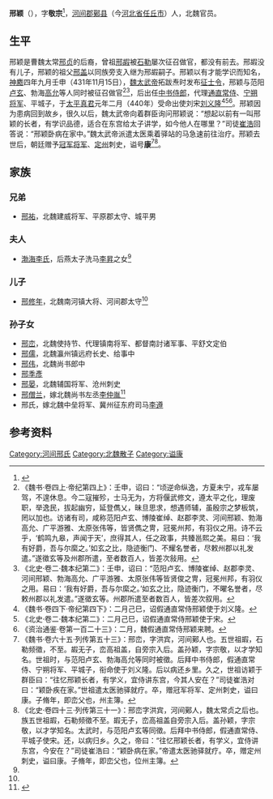 '''邢颖'''（{{bd|？||？| |}}），字'''敬宗'''<ref name=autogenerated1>{{Cite book | author =沧州市文物局编 | title = 《沧州出土墓志》 | location =  北京 | publisher =  科学出版社  | date =2007年8月| pages =十四-十六 |ISBN =978-7-03-019523-4| accessdate = 2016-02-08 | url = | language= zh-cn| quote = }}</ref>，[[河间郡|河间郡]][[鄚县|鄚县]]（今[[河北省|河北省]][[任丘市|任丘市]]）人，北魏官员。

==生平==
邢颖是曹魏太常[[邢贞|邢贞]]的后裔，曾祖[[邢嘏|邢嘏]]被[[石勒|石勒]]屡次征召做官，都没有前去。邢嘏没有儿子，邢颖的祖父[[邢盖|邢盖]]以同族旁支入继为邢嘏嗣子。邢颖以有才能学识而知名，[[神䴥|神䴥]]四年九月壬申（431年11月15日），[[魏太武帝|魏太武帝]]拓跋焘时发布[[征士令|征士令]]，邢颖与范阳[[卢玄|卢玄]]、勃海[[高允|高允]]等人同时被征召做官<ref>《魏书·卷四上·帝纪第四上》：壬申，诏曰：“顷逆命纵逸，方夏未宁，戎车屡驾，不遑休息。今二寇摧殄，士马无为，方将偃武修文，遵太平之化，理废职，举逸民，拔起幽穷，延登儁乂，昧旦思求，想遇师辅，虽殷宗之梦板筑，罔以加也。访诸有司，咸称范阳卢玄、博陵崔绰、赵郡李灵、河间邢颖、勃海高允、广平游雅、太原张伟等，皆贤儁之冑，冠冕州邦，有羽仪之用。诗不云乎，‘鹤鸣九皋，声闻于天’，庶得其人，任之政事，共臻邕熙之美。易曰：‘我有好爵，吾与尔縻之。’如玄之比，隐迹衡门、不耀名誉者，尽敕州郡以礼发遣。”遂徵玄等及州郡所遣，至者数百人，皆差次敍用。</ref><ref>《北史·卷二·魏本纪第二》：壬申，诏曰：“范阳卢玄、博陵崔绰、赵郡李灵、河间邢颖、勃海高允、广平游雅、太原张伟等皆贤俊之冑，冠冕州邦，有羽仪之用。易曰：‘我有好爵，吾与尔縻之。’如玄之比，隐迹衡门，不曜名誉者，尽敕州郡以礼发遣。”遂徵玄等。州郡所遣至者数百人，皆差次叙用。</ref>，后出任[[中书侍郎|中书侍郎]]，代理[[通直常侍|通直常侍]]、[[宁朔将军|宁朔将军]]、平城子，于[[太平真君|太平真君]]元年二月（440年）受命出使刘宋[[刘义隆|刘义隆]]<ref>《魏书·卷四下·帝纪第四下》：二月己巳，诏假通直常侍邢颖使于刘义隆。</ref><ref>《北史·卷二·魏本纪第二》：二月己巳，诏假通直常侍邢颖使于宋。</ref><ref>《资治通鉴·卷第一百二十三》：二月，魏假通直常侍邢颖来聘。</ref>。邢颖因为患病回到故乡，很久以后，魏太武帝向着群臣询问邢颖说：“想起以前有一叫邢颖的长者，有学识品德，适合在东宫给太子讲学，如今他人在哪里？”司徒[[崔浩|崔浩]]回答说：“邢颖卧病在家中。”魏太武帝派遣太医乘着驿站的马急速前往治疗。邢颖去世后，朝廷赠予[[冠军将军|冠军将军]]、[[定州_(北魏)|定州]]刺史，谥号'''康'''<ref>《魏书·卷六十五·列传第五十三》：邢峦，字洪宾，河间鄚人也。五世祖嘏，石勒频徵，不至。嘏无子，峦高祖盖，自旁宗入后。盖孙颖，字宗敬，以才学知名。世祖时，与范阳卢玄、勃海高允等同时被徵。后拜中书侍郎，假通直常侍、宁朔将军、平城子，衔命使于刘义隆。后以病还乡里。久之，世祖访颖于群臣曰：“往忆邢颖长者，有学义，宜侍讲东宫，今其人安在？”司徒崔浩对曰：“颖卧疾在家。”世祖遣太医驰驿就疗。卒，赠冠军将军、定州刺史，谥曰康。子脩年，即峦父也，州主簿。</ref><ref>《北史·卷四十三·列传第三十一》：邢峦字洪宾，河间鄚人，魏太常贞之后也。族五世祖嘏，石勒频徵不至。嘏无子，峦高祖盖自旁宗入后。盖孙颖，字宗敬，以才学知名。太武时，与范阳卢玄等同徵。后拜中书侍郎，假通直常侍、平城子使宋。还，以病归乡。久之，帝曰：“往忆邢颖长者，有学义，宜侍讲东宫，今安在？”司徒崔浩曰：“颖卧病在家。”帝遣太医驰驿就疗。卒，赠定州刺史，谥曰康。子脩年，即峦父也，位州主簿。</ref>。

==家族==
{{main|河间邢氏世系图}}

===兄弟===
*[[邢祐|邢祐]]，北魏建威将军、平原郡太守、城平男

===夫人===
*[[渤海李氏|渤海李氏]]，后燕太子洗马[[李昇_(后燕)|李昇]]之女<ref name=autogenerated1 />

===儿子===
*[[邢修年|邢修年]]，北魏南河镇大将、河间郡太守<ref name=autogenerated1 />

===孙子女===
*[[邢峦|邢峦]]，北魏使持节、代理镇南将军、都督南討诸军事、平舒文定伯
*[[邢儒|邢儒]]，北魏瀛州镇远府长史、给事中
*[[邢伟|邢伟]]，北魏尚书郎中
*[[邢季彥|邢季彥]]
*[[邢晏|邢晏]]，北魏辅国将军、沧州刺史
*[[邢僧兰|邢僧兰]]，嫁北魏尚书左丞[[李仲胤|李仲胤]]<ref>{{Citation| last=| first=| author-link=汪盈;朱岩石;沈丽华| year=2015年| title=《河北赞皇县北魏李仲胤夫妇墓发掘简报》| periodical=《考古》| volume=| issue=第8期| pages=25-34| url=http://www.cnki.com.cn/Article/CJFDTOTAL-KAGU201508007.htm| doi=| oclc=| accessdate=2016-02-28| archive-date=2020-02-03| archive-url=https://web.archive.org/web/20200203065231/http://www.cnki.com.cn/Article/CJFDTOTAL-KAGU201508007.htm| dead-url=no}}</ref>
*邢氏，嫁北魏中垒将军、冀州征东府司马[[李遵_(征东府司马)|李遵]]

==参考资料==
{{reflist}}

[[Category:河间邢氏|Category:河间邢氏]]
[[Category:北魏散子|Category:北魏散子]]
[[Category:谥康|Category:谥康]]